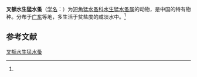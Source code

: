 {{Speciesbox
| name = 叉额水生猛水蚤
| status = 
| status_system = 
| image = 
| genus = Enhydrosoma
| species = bifurcarostratum
| authority = (Shen et Tai, 1965)<ref name='id12537'>{{cite web| url =http://www.bioinfo.cn/db05/BjdwSpecies.php?action=view&id=12537| title =叉额水生猛水蚤| work =《中国动物物种编目数据库》| publisher =中国科学院微生物研究所| author =中国科学院动物研究所| accessdate =2009-04-28| deadurl =yes| archiveurl =https://web.archive.org/web/20160305055828/http://www.bioinfo.cn/db05/BjdwSpecies.php?action=view&id=12537| archivedate =2016-03-05}}</ref>
}}

'''叉额水生猛水蚤'''（[[学名|学名]]：{{lang|la|''Enhydrosoma bifurcarostratum''}}）为[[短角猛水蚤科|短角猛水蚤科]][[水生猛水蚤属|水生猛水蚤属]]的动物，是中国的特有物种。分布于[[广东|广东]]等地，多生活于贫盐度的咸淡水中。<ref name='id12537'/>

== 参考文献 ==
{{reflist}}

{{Wikispecies|Enhydrosoma bifurcarostratum}}
{{Taxonbar|from=Q6558996}}

[[Category:水生猛水蚤属|叉额水生猛水蚤]]


{{节肢动物小作品}}